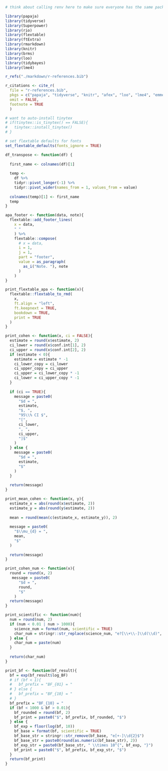 <!-- This file is for LaTeX and R setups -->
<!-- Latex -->
<!-- Problem with Latex stuff is, that it won't compile to word correctly... -->

<!-- R -->

```r
# think about calling renv here to make sure everyone has the same packages installed

library(papaja)
library(tidyverse)
library(Superpower)
library(rio)
library(flextable)
library(ftExtra)
library(rmarkdown)
library(knitr)
library(brms)
library(loo)
library(tidybayes)
library(lme4)

r_refs("./markdown/r-references.bib")

r_citations <- cite_r(
  file = "r-references.bib",
  pkgs = c("papaja", "tidyverse", "knitr", "afex", "loo", "lme4", "emmeans", "brms", "tidybayes"),
  omit = FALSE,
  footnote = TRUE
  )

```

```r
# want to auto-install tinytex 
# if(tinytex::is_tinytex() == FALSE){
#   tinytex::install_tinytex()
# }
```

```r
# set flextable defaults for fonts
set_flextable_defaults(fonts_ignore = TRUE)
```

```r
df_transpose <- function(df) {
  
  first_name <- colnames(df)[1]
  
  temp <-
    df %>% 
    tidyr::pivot_longer(-1) %>%
    tidyr::pivot_wider(names_from = 1, values_from = value)
  
  colnames(temp)[1] <- first_name
  temp
}
```

```r
apa_footer <- function(data, note){
  flextable::add_footer_lines(
    x = data,
    " "
    ) %>%
    flextable::compose(
      # x = data,
      i = 1,
      j = 1,
      part = "footer",
      value = as_paragraph(
        as_i("Note. "), note
      )
    )
}
```

```r
print_flextable_apa <- function(x){
  flextable::flextable_to_rmd(
    x,
    ft.align = "left",
    ft.keepnext = TRUE,
    bookdown = TRUE,
    print = TRUE
  )
}
```

```r
print_cohen <- function(x, ci = FALSE){
  estimate = round(x$estimate, 2)
  ci_lower = round(x$conf.int[1], 2)
  ci_upper = round(x$conf.int[2], 2)
  if (estimate < 0){
    estimate = estimate * -1
    ci_lower_copy = ci_lower
    ci_upper_copy = ci_upper
    ci_upper = ci_lower_copy * -1
    ci_lower = ci_upper_copy * -1 
  }
  
  if (ci == TRUE){
    message = paste0(
      "$d = ",
      estimate,
      "$, ",
      "95\\% CI $",
      "[",
      ci_lower,
      ", ",
      ci_upper,
      "]$"
    )
  } else {
    message = paste0(
      "$d = ",
      estimate,
      "$"
    )
  }
  
  return(message)
}

print_mean_cohen <- function(x, y){
  estimate_x = abs(round(x$estimate, 2))
  estimate_y = abs(round(y$estimate, 2))
  
  mean = round(mean(c(estimate_x, estimate_y)), 2)
  
  message = paste0(
    "$\\mu_{d} = ",
    mean,
    "$"
  )
  
  return(message)
}

print_cohen_num <- function(x){
  round = round(x, 2)
   message = paste0(
      "$d = ",
      round,
      "$"
    )
  return(message)
}

print_scientific <- function(num){
  num = round(num, 2)
  if (num < 0.01 | num > 1000){
    science_num = format(num, scientific = TRUE)
    char_num = stringr::str_replace(science_num, "e?[\\+\\-]\\d(\\d)", "\\\\times 10^{\\1}")
  } else {
    char_num = paste(num)
  }
  
  return(char_num)
}

print_bf <- function(bf_result){
  bf = exp(bf_result$log_BF)
  # if (bf < 1){
  #   bf_prefix = "BF_{01} = "
  # } else {
  #   bf_prefix = "BF_{10} = "
  # }
  bf_prefix = "BF_{10} = "
  if (bf < 1000 & bf > 0.01){
    bf_rounded = round(bf, 2)
    bf_print = paste0("$", bf_prefix, bf_rounded, "$")
  } else {
    bf_exp = floor(log(bf, 10))
    bf_base = format(bf, scientific = TRUE)
    bf_base_str = stringr::str_remove(bf_base, "e[+-]\\d{2}$")
    bf_base_str = paste0(round(as.numeric(bf_base_str), 2))
    bf_exp_str = paste0(bf_base_str, " \\times 10^{", bf_exp, "}")
    bf_print = paste0("$", bf_prefix, bf_exp_str, "$")
  }
  return(bf_print)
}
```

